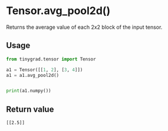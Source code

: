 # Tensor.avg_pool2d()

Returns the average value of each 2x2 block of the input tensor.

## Usage
```python copy
from tinygrad.tensor import Tensor

a1 = Tensor([[1, 2], [3, 4]])
a1 = a1.avg_pool2d()


print(a1.numpy())
```

## Return value
```bash
[[2.5]]
```